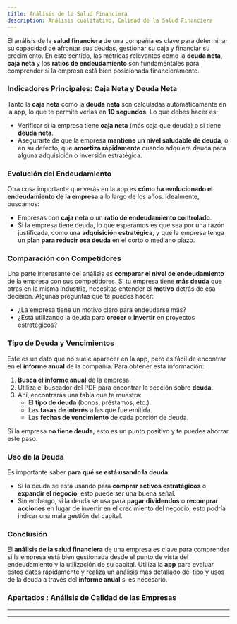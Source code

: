 ```yaml
---
title: Análisis de la Salud Financiera 
description: Análisis cualitativo, Calidad de la Salud Financiera
---
```



<LinkCard
	title="Back to Calidad"
	href="./guia-valoracion-empresa-paso-3-analisis-calidad"
/>

El análisis de la **salud financiera** de una compañía es clave para determinar su capacidad de afrontar sus deudas, gestionar su caja y financiar su crecimiento. En este sentido, las métricas relevantes como la **deuda neta**, **caja neta** y los **ratios de endeudamiento** son fundamentales para comprender si la empresa está bien posicionada financieramente.

### Indicadores Principales: Caja Neta y Deuda Neta

Tanto la **caja neta** como la **deuda neta** son calculadas automáticamente en la app, lo que te permite verlas en **10 segundos**. Lo que debes hacer es:
- Verificar si la empresa tiene **caja neta** (más caja que deuda) o si tiene **deuda neta**.
- Asegurarte de que la empresa **mantiene un nivel saludable de deuda**, o en su defecto, que **amortiza rápidamente** cuando adquiere deuda para alguna adquisición o inversión estratégica.

### Evolución del Endeudamiento

Otra cosa importante que verás en la app es **cómo ha evolucionado el endeudamiento de la empresa** a lo largo de los años. Idealmente, buscamos:
- Empresas con **caja neta** o un **ratio de endeudamiento controlado**.
- Si la empresa tiene deuda, lo que esperamos es que sea por una razón justificada, como una **adquisición estratégica**, y que la empresa tenga un **plan para reducir esa deuda** en el corto o mediano plazo.

### Comparación con Competidores

Una parte interesante del análisis es **comparar el nivel de endeudamiento** de la empresa con sus competidores. Si tu empresa tiene **más deuda** que otras en la misma industria, necesitas entender el **motivo** detrás de esa decisión. Algunas preguntas que te puedes hacer:
- ¿La empresa tiene un motivo claro para endeudarse más?
- ¿Está utilizando la deuda para **crecer** o **invertir** en proyectos estratégicos?

### Tipo de Deuda y Vencimientos

Este es un dato que no suele aparecer en la app, pero es fácil de encontrar en el **informe anual** de la compañía. Para obtener esta información:
1. **Busca el informe anual** de la empresa.
2. Utiliza el buscador del PDF para encontrar la sección sobre **deuda**.
3. Ahí, encontrarás una tabla que te muestra:
   - El **tipo de deuda** (bonos, préstamos, etc.).
   - Las **tasas de interés** a las que fue emitida.
   - Las **fechas de vencimiento** de cada porción de deuda.

Si la empresa **no tiene deuda**, esto es un punto positivo y te puedes ahorrar este paso.

### Uso de la Deuda

Es importante saber **para qué se está usando la deuda**:
- Si la deuda se está usando para **comprar activos estratégicos** o **expandir el negocio**, esto puede ser una buena señal.
- Sin embargo, si la deuda se usa para **pagar dividendos** o **recomprar acciones** en lugar de invertir en el crecimiento del negocio, esto podría indicar una mala gestión del capital.

### Conclusión

El **análisis de la salud financiera** de una empresa es clave para comprender si la empresa está bien gestionada desde el punto de vista del endeudamiento y la utilización de su capital. Utiliza la **app** para evaluar estos datos rápidamente y realiza un análisis más detallado del tipo y usos de la deuda a través del **informe anual** si es necesario.


### Apartados : Análisis de Calidad de las Empresas

---

<CardGrid>
	<LinkCard
		title="Calidad de los Ingresos"
  		href="./guia-valoracion-empresa-paso-3-1-analisis-calidad-de-los-ingresos"
	/>
	<LinkCard
		title="Calidad de los Beneficios"
    		href="./guia-valoracion-empresa-paso-3-2-analisis-calidad-de-los-beneficios"
	/>
	<LinkCard
		title="Calidad de los Margenes"
			href="./guia-valoracion-empresa-paso-3-3-analisis-calidad-de-los-margenes"
	/>
	<LinkCard
		title="Calidad de la Rentabilidad y Eficiencia"
  		href="./guia-valoracion-empresa-paso-3-4-analisis-calidad-de-la-rentabilidad-y-eficiencia"
	/>
	<LinkCard
		title="Calidad de los Salud Financiera"
  		href="./guia-valoracion-empresa-paso-3-5-analisis-calidad-de-la-salud-financiera"
	/>
	<LinkCard
		title="Calidad de la Generación de Caja"
  		href="./guia-valoracion-empresa-paso-3-6-analisis-calidad-de-la-generacion-de-caja"
	/>
	<LinkCard
		title="Calidad de los Riesgos"
  		href="./guia-valoracion-empresa-paso-3-7-analisis-calidad-de-los-riesgos"
	/>
</CardGrid>

---